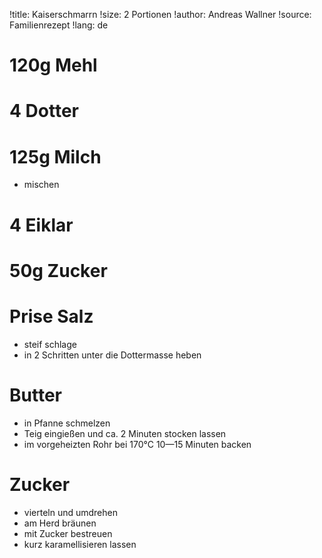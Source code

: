 !title: Kaiserschmarrn
!size: 2 Portionen
!author: Andreas Wallner
!source: Familienrezept
!lang: de

# 120g Mehl
# 4 Dotter
# 125g Milch
* mischen

# 4 Eiklar
# 50g Zucker
# Prise Salz
* steif schlage
* in 2 Schritten unter die Dottermasse heben

# Butter
* in Pfanne schmelzen
* Teig eingießen und ca. 2 Minuten stocken lassen
* im vorgeheizten Rohr bei 170°C 10—15 Minuten backen

# Zucker
* vierteln und umdrehen
* am Herd bräunen
* mit Zucker bestreuen
* kurz karamellisieren lassen
